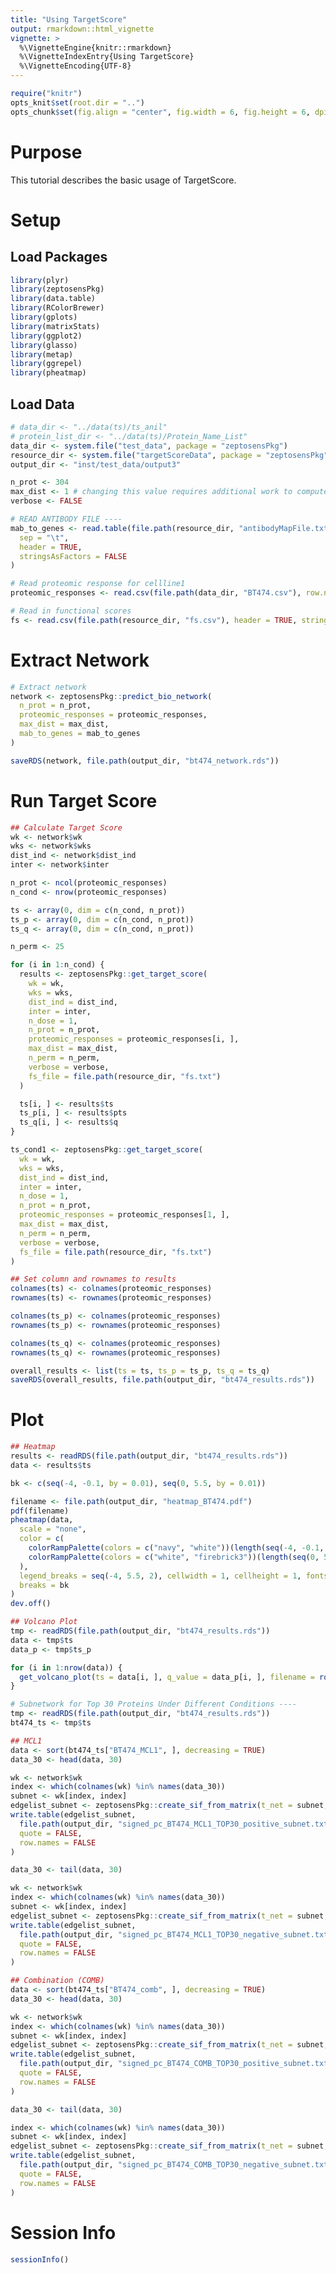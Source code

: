 ```yaml
---
title: "Using TargetScore"
output: rmarkdown::html_vignette
vignette: >
  %\VignetteEngine{knitr::rmarkdown}
  %\VignetteIndexEntry{Using TargetScore}
  %\VignetteEncoding{UTF-8}
---
```


```r
require("knitr")
opts_knit$set(root.dir = "..")
opts_chunk$set(fig.align = "center", fig.width = 6, fig.height = 6, dpi = 300)
```

# Purpose 

This tutorial describes the basic usage of TargetScore. 

# Setup 
## Load Packages 

```r
library(plyr)
library(zeptosensPkg)
library(data.table)
library(RColorBrewer)
library(gplots)
library(matrixStats)
library(ggplot2)
library(glasso)
library(metap)
library(ggrepel)
library(pheatmap)
```

## Load Data 

```r
# data_dir <- "../data(ts)/ts_anil"
# protein_list_dir <- "../data(ts)/Protein_Name_List"
data_dir <- system.file("test_data", package = "zeptosensPkg")
resource_dir <- system.file("targetScoreData", package = "zeptosensPkg")
output_dir <- "inst/test_data/output3"

n_prot <- 304
max_dist <- 1 # changing this value requires additional work to compute product(wk). This is not a priority
verbose <- FALSE

# READ ANTIBODY FILE ----
mab_to_genes <- read.table(file.path(resource_dir, "antibodyMapFile.txt"),
  sep = "\t",
  header = TRUE,
  stringsAsFactors = FALSE
)

# Read proteomic response for cellline1
proteomic_responses <- read.csv(file.path(data_dir, "BT474.csv"), row.names = 1) # n_prot=304

# Read in functional scores
fs <- read.csv(file.path(resource_dir, "fs.csv"), header = TRUE, stringsAsFactors = FALSE)
```

# Extract Network 
```r
# Extract network
network <- zeptosensPkg::predict_bio_network(
  n_prot = n_prot,
  proteomic_responses = proteomic_responses,
  max_dist = max_dist,
  mab_to_genes = mab_to_genes
)

saveRDS(network, file.path(output_dir, "bt474_network.rds"))
```

# Run Target Score 
```r
## Calculate Target Score
wk <- network$wk
wks <- network$wks
dist_ind <- network$dist_ind
inter <- network$inter

n_prot <- ncol(proteomic_responses)
n_cond <- nrow(proteomic_responses)

ts <- array(0, dim = c(n_cond, n_prot))
ts_p <- array(0, dim = c(n_cond, n_prot))
ts_q <- array(0, dim = c(n_cond, n_prot))

n_perm <- 25

for (i in 1:n_cond) {
  results <- zeptosensPkg::get_target_score(
    wk = wk,
    wks = wks,
    dist_ind = dist_ind,
    inter = inter,
    n_dose = 1,
    n_prot = n_prot,
    proteomic_responses = proteomic_responses[i, ],
    max_dist = max_dist,
    n_perm = n_perm,
    verbose = verbose,
    fs_file = file.path(resource_dir, "fs.txt")
  )

  ts[i, ] <- results$ts
  ts_p[i, ] <- results$pts
  ts_q[i, ] <- results$q
}

ts_cond1 <- zeptosensPkg::get_target_score(
  wk = wk,
  wks = wks,
  dist_ind = dist_ind,
  inter = inter,
  n_dose = 1,
  n_prot = n_prot,
  proteomic_responses = proteomic_responses[1, ],
  max_dist = max_dist,
  n_perm = n_perm,
  verbose = verbose,
  fs_file = file.path(resource_dir, "fs.txt")
)

## Set column and rownames to results
colnames(ts) <- colnames(proteomic_responses)
rownames(ts) <- rownames(proteomic_responses)

colnames(ts_p) <- colnames(proteomic_responses)
rownames(ts_p) <- rownames(proteomic_responses)

colnames(ts_q) <- colnames(proteomic_responses)
rownames(ts_q) <- rownames(proteomic_responses)

overall_results <- list(ts = ts, ts_p = ts_p, ts_q = ts_q)
saveRDS(overall_results, file.path(output_dir, "bt474_results.rds"))
```

# Plot 
```r
## Heatmap
results <- readRDS(file.path(output_dir, "bt474_results.rds"))
data <- results$ts

bk <- c(seq(-4, -0.1, by = 0.01), seq(0, 5.5, by = 0.01))

filename <- file.path(output_dir, "heatmap_BT474.pdf")
pdf(filename)
pheatmap(data,
  scale = "none",
  color = c(
    colorRampPalette(colors = c("navy", "white"))(length(seq(-4, -0.1, by = 0.01))),
    colorRampPalette(colors = c("white", "firebrick3"))(length(seq(0, 5.5, by = 0.01)))
  ),
  legend_breaks = seq(-4, 5.5, 2), cellwidth = 1, cellheight = 1, fontsize = 1, fontsize_row = 1,
  breaks = bk
)
dev.off()

## Volcano Plot
tmp <- readRDS(file.path(output_dir, "bt474_results.rds"))
data <- tmp$ts
data_p <- tmp$ts_p

for (i in 1:nrow(data)) {
  get_volcano_plot(ts = data[i, ], q_value = data_p[i, ], filename = rownames(data)[i], path = output_dir)
}

# Subnetwork for Top 30 Proteins Under Different Conditions ----
tmp <- readRDS(file.path(output_dir, "bt474_results.rds"))
bt474_ts <- tmp$ts

## MCL1
data <- sort(bt474_ts["BT474_MCL1", ], decreasing = TRUE)
data_30 <- head(data, 30)

wk <- network$wk
index <- which(colnames(wk) %in% names(data_30))
subnet <- wk[index, index]
edgelist_subnet <- zeptosensPkg::create_sif_from_matrix(t_net = subnet, genelist = colnames(subnet))
write.table(edgelist_subnet,
  file.path(output_dir, "signed_pc_BT474_MCL1_TOP30_positive_subnet.txt"),
  quote = FALSE,
  row.names = FALSE
)

data_30 <- tail(data, 30)

wk <- network$wk
index <- which(colnames(wk) %in% names(data_30))
subnet <- wk[index, index]
edgelist_subnet <- zeptosensPkg::create_sif_from_matrix(t_net = subnet, genelist = colnames(subnet))
write.table(edgelist_subnet,
  file.path(output_dir, "signed_pc_BT474_MCL1_TOP30_negative_subnet.txt"),
  quote = FALSE,
  row.names = FALSE
)

## Combination (COMB)
data <- sort(bt474_ts["BT474_comb", ], decreasing = TRUE)
data_30 <- head(data, 30)

wk <- network$wk
index <- which(colnames(wk) %in% names(data_30))
subnet <- wk[index, index]
edgelist_subnet <- zeptosensPkg::create_sif_from_matrix(t_net = subnet, genelist = colnames(subnet))
write.table(edgelist_subnet,
  file.path(output_dir, "signed_pc_BT474_COMB_TOP30_positive_subnet.txt"),
  quote = FALSE,
  row.names = FALSE
)

data_30 <- tail(data, 30)

index <- which(colnames(wk) %in% names(data_30))
subnet <- wk[index, index]
edgelist_subnet <- zeptosensPkg::create_sif_from_matrix(t_net = subnet, genelist = colnames(subnet))
write.table(edgelist_subnet,
  file.path(output_dir, "signed_pc_BT474_COMB_TOP30_negative_subnet.txt"),
  quote = FALSE,
  row.names = FALSE
)
```

# Session Info
```r
sessionInfo()
```

